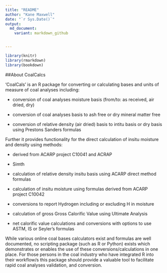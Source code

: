 ```yaml
---
title: "README"
author: "Kane Maxwell"
date: "`r Sys.Date()`"
output:
  md_document:
    variant: markdown_github


---
```


```r
library(knitr)
library(rmarkdown)
library(bookdown)

```

##About CoalCalcs

'CoalCals' is an R package for converting or calculating bases and units of measure of coal analyses including:

* conversion of coal analyses moisture basis (from/to: as received, air dried, dry) 

* conversion of coal analyses basis to ash free or dry mineral matter free

* conversion of relative density (air dried) basis to intitu basis or dry basis using Prestons Sanders formulas

Further it provides functionality for the direct calculation of insitu moisture and density using methods:

* derived from ACARP project C10041 and ACRAP

* Simth 

* calculation of relative density insitu basis using ACARP direct method formulas

* calculation of insitu moisture using formulas derived from ACARP project C10042 

* conversions to report Hydrogen including or excluding H in moisture

* calculation of gross Gross Calorific Value using Ultimate Analysis

* net calorific value calculations and conversions with options to use ASTM, IS or Seyler's formulas 


While various online coal bases calculators exist and formulas are well documented, no scripting package (such as R or Python) exists which demonstrates or enables the use of these conversions/calculations in one place. For those persons in the coal industry who have integrated R into their workflow/s this package should provide a valuable tool to facilitate rapid coal analyses validation, and conversion. 



